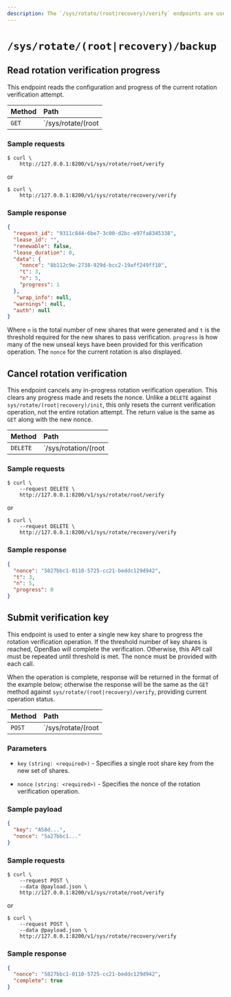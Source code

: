 ```yaml
---
description: The `/sys/rotate/(root|recovery)/verify` endpoints are used to read, progress or cancel rotation verification operation for OpenBao.
---
```


# `/sys/rotate/(root|recovery)/backup`

## Read rotation verification progress

This endpoint reads the configuration and progress of the current rotation
verification attempt.

| Method | Path                                 |
| :----- | :----------------------------------- |
| `GET`  | `/sys/rotate/(root|recovery)/verify` |

### Sample requests

```shell-session
$ curl \
    http://127.0.0.1:8200/v1/sys/rotate/root/verify
```
or
```shell-session
$ curl \
    http://127.0.0.1:8200/v1/sys/rotate/recovery/verify
```

### Sample response

```json
{
  "request_id": "9311c844-6be7-3c00-d2bc-e97fa8345338",
  "lease_id": "",
  "renewable": false,
  "lease_duration": 0,
  "data": {
    "nonce": "8b112c9e-2738-929d-bcc2-19aff249ff10",
    "t": 3,
    "n": 5,
    "progress": 1
  },
   "wrap_info": null,
  "warnings": null,
  "auth": null
}
```

Where `n` is the total number of new shares that were generated and `t` is the
threshold required for the new shares to pass verification. `progress` is how
many of the new unseal keys have been provided for this verification operation.
The `nonce` for the current rotation is also displayed.

## Cancel rotation verification

This endpoint cancels any in-progress rotation verification operation. This
clears any progress made and resets the nonce. Unlike a `DELETE` against
`sys/rotate/(root|recovery)/init`, this only resets the current verification
operation, not the entire rotation attempt. The return value is the same as
`GET` along with the new nonce.

| Method   | Path                |
| :------- | :------------------ |
| `DELETE` | `/sys/rotation/(root|recovery)/verify` |

### Sample requests

```shell-session
$ curl \
    --request DELETE \
    http://127.0.0.1:8200/v1/sys/rotate/root/verify
```
or
```shell-session
$ curl \
    --request DELETE \
    http://127.0.0.1:8200/v1/sys/rotate/recovery/verify
```

### Sample response

```json
{
  "nonce": "5827bbc1-0110-5725-cc21-beddc129d942",
  "t": 3,
  "n": 5,
  "progress": 0
}
```

## Submit verification key

This endpoint is used to enter a single new key share to progress the rotation
verification operation. If the threshold number of key shares is reached, 
OpenBao will complete the verification. Otherwise, this API call must be
repeated until threshold is met. The nonce must be provided with each call.

When the operation is complete, response will be returned in the format of the
example below; otherwise the response will be the same as the `GET` method
against `sys/rotate/(root|recovery)/verify`, providing current operation status.

| Method | Path                                 |
| :----- | :----------------------------------- |
| `POST` | `/sys/rotate/(root|recovery)/verify` |

### Parameters

- `key` `(string: <required>)` - Specifies a single root share key from the
  new set of shares.

- `nonce` `(string: <required>)` - Specifies the nonce of the rotation
  verification operation.

### Sample payload

```json
{
  "key": "A58d...",
  "nonce": "5a27bbc1..."
}
```

### Sample requests

```shell-session
$ curl \
    --request POST \
    --data @payload.json \
    http://127.0.0.1:8200/v1/sys/rotate/root/verify
```
or
```shell-session
$ curl \
    --request POST \
    --data @payload.json \
    http://127.0.0.1:8200/v1/sys/rotate/recovery/verify
```

### Sample response

```json
{
  "nonce": "5827bbc1-0110-5725-cc21-beddc129d942",
  "complete": true
}
```
